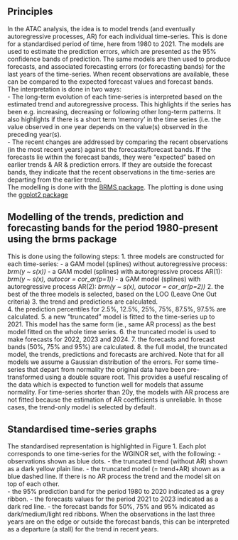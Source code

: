 
## Principles

In the ATAC analysis, the idea is to model trends (and eventually autoregressive processes, AR) for each individual time-series. This is done for a standardised period of time, here from 1980 to 2021. The models are used to estimate the prediction errors, which are presented as the 95% confidence bands of prediction. The same models are then used to produce forecasts, and associated forecasting errors (or forecasting bands) for the last years of the time-series. When recent observations are available, these can be compared to the expected forecast values and forecast bands.\
The interpretation is done in two ways:\
- The long-term evolution of each time-series is interpreted based on the estimated trend and autoregressive process. This highlights if the series has been e.g. increasing, decreasing or following other long-term patterns. It also highlights if there is a short term 'memory' in the time series (i.e. the value observed in one year depends on the value(s) observed in the preceding year(s).\
- The recent changes are addressed by comparing the recent observations (in the most recent years) against the forecasts/forecast bands. If the forecasts lie within the forecast bands, they were "expected" based on earlier trends & AR & prediction errors. If they are outside the forecast bands, they indicate that the recent observations in the time-series are departing from the earlier trend.\
The modelling is done with the [BRMS package](https://paul-buerkner.github.io/brms/). The plotting is done using the [ggplot2 package](https://ggplot2.tidyverse.org)

## Modelling of the trends, prediction and forecasting bands for the period 1980-present using the brms package

This is done using the following steps:
1. three models are constructed for each time-series:
- a GAM model (splines) without autoregressive process: *brm(y \~ s(x))*
- a GAM model (splines) with autoregressive process AR(1): *brm(y \~ s(x), autocor = cor_ar(p=1))*
- a GAM model (splines) with autoregressive process AR(2): *brm(y \~ s(x), autocor = cor_ar(p=2))*
2. the best of the three models is selected, based on the LOO (Leave One Out criteria)
3. the trend and predictions are calculated.\
4. the prediction percentiles for 2.5%, 12.5%, 25%, 75%, 87.5%, 97.5% are calculated.
5. a new "truncated" model is fitted to the time-series up to 2021. This model has the same form (ie., same AR process) as the best model fitted on the whole time series.
6. the truncated model is used to make forecasts for 2022, 2023 and 2024.
7. the forecasts and forecast bands (50%, 75% and 95%) are calculated.
8. the full model, the truncated model, the trends, predictions and forecasts are archived.
Note that for all models we assume a Gaussian distribution of the errors. For some time-series that depart from normality the original data have been pre-transformed using a double square root. This provides a useful rescaling of the data which is expected to function well for models that assume normality. For time-series shorter than 20y, the models with AR process are not fitted because the estimation of AR coefficients is unreliable. In those cases, the trend-only model is selected by default.

## Standardised time-series graphs

The standardised representation is highlighted in Figure 1. Each plot corresponds to one time-series for the WGINOR set, with the following:
- observations shown as blue dots.
- the truncated trend (without AR) shown as a dark yellow plain line.
- the truncated model (= trend+AR) shown as a blue dashed line. If there is no AR process the trend and the model sit on top of each other.\
- the 95% prediction band for the period 1980 to 2020 indicated as a grey ribbon.
- the forecasts values for the period 2021 to 2023 indicated as a dark red line.
- the forecast bands for 50%, 75% and 95% indicated as dark/medium/light red ribbons.
When the observations in the last three years are on the edge or outside the forecast bands, this can be interpreted as a departure (a stall) for the trend in recent years.